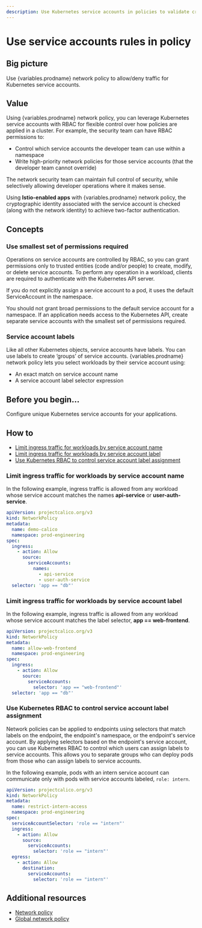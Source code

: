 ```yaml
---
description: Use Kubernetes service accounts in policies to validate cryptographic identities and/or manage RBAC controlled high-priority rules across teams.
---
```



# Use service accounts rules in policy

## Big picture

Use {variables.prodname} network policy to allow/deny traffic for Kubernetes service accounts.

## Value

Using {variables.prodname} network policy, you can leverage Kubernetes service accounts with RBAC for flexible control over how policies are applied in a cluster. For example, the security team can have RBAC permissions to:

- Control which service accounts the developer team can use within a namespace
- Write high-priority network policies for those service accounts (that the developer team cannot override)

The network security team can maintain full control of security, while selectively allowing developer operations where it makes sense.

Using **Istio-enabled apps** with {variables.prodname} network policy, the cryptographic identity associated with the service account is checked (along with the network identity) to achieve two-factor authentication.

## Concepts

### Use smallest set of permissions required

Operations on service accounts are controlled by RBAC, so you can grant permissions only to trusted entities (code and/or people) to create, modify, or delete service accounts. To perform any operation in a workload, clients are required to authenticate with the Kubernetes API server.

If you do not explicitly assign a service account to a pod, it uses the default ServiceAccount in the namespace.

You should not grant broad permissions to the default service account for a namespace. If an application needs access to the Kubernetes API, create separate service accounts with the smallest set of permissions required.

### Service account labels

Like all other Kubernetes objects, service accounts have labels. You can use labels to create ‘groups’ of service accounts. {variables.prodname} network policy lets you select workloads by their service account using:

- An exact match on service account name
- A service account label selector expression

## Before you begin...

Configure unique Kubernetes service accounts for your applications.

## How to

- [Limit ingress traffic for workloads by service account name](#limit-ingress-traffic-for-workloads-by-service-account-name)
- [Limit ingress traffic for workloads by service account label](#limit-ingress-traffic-for-workloads-by-service-account-label)
- [Use Kubernetes RBAC to control service account label assignment](#use-kubernetes-rbac-to-control-service-account-label-assignment)

### Limit ingress traffic for workloads by service account name

In the following example, ingress traffic is allowed from any workload whose service account matches the names **api-service** or **user-auth-service**.

```yaml
apiVersion: projectcalico.org/v3
kind: NetworkPolicy
metadata:
  name: demo-calico
  namespace: prod-engineering
spec:
  ingress:
    - action: Allow
      source:
        serviceAccounts:
          names:
            - api-service
            - user-auth-service
  selector: 'app == "db"'
```

### Limit ingress traffic for workloads by service account label

In the following example, ingress traffic is allowed from any workload whose service account matches the label selector, **app == web-frontend**.

```yaml
apiVersion: projectcalico.org/v3
kind: NetworkPolicy
metadata:
  name: allow-web-frontend
  namespace: prod-engineering
spec:
  ingress:
    - action: Allow
      source:
        serviceAccounts:
          selector: 'app == "web-frontend"'
  selector: 'app == "db"'
```

### Use Kubernetes RBAC to control service account label assignment

Network policies can be applied to endpoints using selectors that match labels on the endpoint, the endpoint's namespace, or the endpoint's service account. By applying selectors based on the endpoint's service account, you can use Kubernetes RBAC to control which users can assign labels to service accounts. This allows you to separate groups who can deploy pods from those who can assign labels to service accounts.

In the following example, pods with an intern service account can communicate only with pods with service accounts labeled, `role: intern`.

```yaml
apiVersion: projectcalico.org/v3
kind: NetworkPolicy
metadata:
  name: restrict-intern-access
  namespace: prod-engineering
spec:
  serviceAccountSelector: 'role == "intern"'
  ingress:
    - action: Allow
      source:
        serviceAccounts:
          selector: 'role == "intern"'
  egress:
    - action: Allow
      destination:
        serviceAccounts:
          selector: 'role == "intern"'
```

## Additional resources

- [Network policy](../../reference/resources/networkpolicy.mdx)
- [Global network policy](../../reference/resources/globalnetworkpolicy.mdx)
